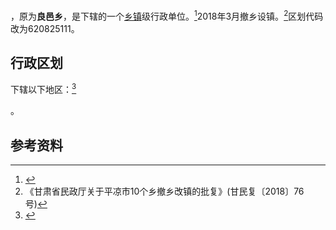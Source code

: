 {{中国乡级行政区|62/08/25/211/000}}

'''{{PAGENAMEBASE}}'''，原为'''良邑乡'''，是{{PRC admin/fullname|62/08/25/211/000|3}}下辖的一个[[乡镇|乡镇]]级行政单位。<ref>{{PRC admin/ref sgc|{{PRC admin/parent|62/08/25/211/000}}}}</ref>2018年3月撤乡设镇。<ref>《甘肃省民政厅关于平凉市10个乡撤乡改镇的批复》(甘民复〔2018〕76号)</ref>区划代码改为620825111。

== 行政区划 ==
{{PAGENAMEBASE}}下辖以下地区：<ref>{{PRC admin/ref sgc|62/08/25/211/000}}</ref>

{{PRC admin/children|62/08/25/211/000}}。

== 参考资料 ==

{{reflist}}

{{行政区划小作品}}
{{PRC admin/navcat|62/08/25/211/000}}